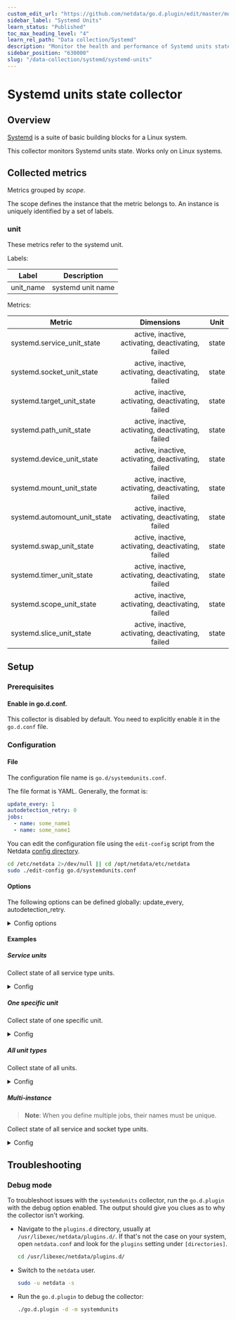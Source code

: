 ```yaml
---
custom_edit_url: "https://github.com/netdata/go.d.plugin/edit/master/modules/systemdunits/README.md"
sidebar_label: "Systemd Units"
learn_status: "Published"
toc_max_heading_level: "4"
learn_rel_path: "Data collection/Systemd"
description: "Monitor the health and performance of Systemd units states with zero configuration, per-second metric granularity, and interactive visualizations."
sidebar_position: "630000"
slug: "/data-collection/systemd/systemd-units"
---
```

# Systemd units state collector

## Overview

[Systemd](https://www.freedesktop.org/wiki/Software/systemd/) is a suite of basic building blocks for a Linux system.

This collector monitors Systemd units state. Works only on Linux systems.

## Collected metrics

Metrics grouped by *scope*.

The scope defines the instance that the metric belongs to. An instance is uniquely identified by a set of labels.

### unit

These metrics refer to the systemd unit.

Labels:

| Label     | Description       |
|-----------|-------------------|
| unit_name | systemd unit name |

Metrics:

| Metric                       |                     Dimensions                     | Unit  |
|------------------------------|:--------------------------------------------------:|:-----:|
| systemd.service_unit_state   | active, inactive, activating, deactivating, failed | state |
| systemd.socket_unit_state    | active, inactive, activating, deactivating, failed | state |
| systemd.target_unit_state    | active, inactive, activating, deactivating, failed | state |
| systemd.path_unit_state      | active, inactive, activating, deactivating, failed | state |
| systemd.device_unit_state    | active, inactive, activating, deactivating, failed | state |
| systemd.mount_unit_state     | active, inactive, activating, deactivating, failed | state |
| systemd.automount_unit_state | active, inactive, activating, deactivating, failed | state |
| systemd.swap_unit_state      | active, inactive, activating, deactivating, failed | state |
| systemd.timer_unit_state     | active, inactive, activating, deactivating, failed | state |
| systemd.scope_unit_state     | active, inactive, activating, deactivating, failed | state |
| systemd.slice_unit_state     | active, inactive, activating, deactivating, failed | state |

## Setup

### Prerequisites

#### Enable in go.d.conf.

This collector is disabled by default. You need to explicitly enable it in the `go.d.conf` file.

### Configuration

#### File

The configuration file name is `go.d/systemdunits.conf`.

The file format is YAML. Generally, the format is:

```yaml
update_every: 1
autodetection_retry: 0
jobs:
  - name: some_name1
  - name: some_name1
```

You can edit the configuration file using the `edit-config` script from the
Netdata [config directory](/docs/configuring/configuration#the-netdata-config-directory).

```bash
cd /etc/netdata 2>/dev/null || cd /opt/netdata/etc/netdata
sudo ./edit-config go.d/systemdunits.conf
```

#### Options

The following options can be defined globally: update_every, autodetection_retry.

<details>
<summary>Config options</summary>

|        Name         | Description                                                                                                     |  Default  | Required |
|:-------------------:|-----------------------------------------------------------------------------------------------------------------|:---------:|:--------:|
|    update_every     | Data collection frequency.                                                                                      |     1     |          |
| autodetection_retry | Re-check interval in seconds. Zero means not to schedule re-check.                                              |     0     |          |
|       include       | Systemd units filter. Pattern syntax is [shell file name pattern](https://golang.org/pkg/path/filepath/#Match). | *.service |          |
|       timeout       | System bus requests timeout.                                                                                    |     1     |          |

</details>

#### Examples

##### Service units

Collect state of all service type units.
<details>
<summary>Config</summary>

```yaml
jobs:
  - name: service
    include:
      - '*.service'
```

</details>

##### One specific unit

Collect state of one specific unit.
<details>
<summary>Config</summary>

```yaml
jobs:
  - name: my-specific-service
    include:
      - 'my-specific.service'
```

</details>

##### All unit types

Collect state of all units.
<details>
<summary>Config</summary>

```yaml
jobs:
  - name: my-specific-service-unit
    include:
      - '*'
```

</details>

##### Multi-instance

> **Note**: When you define multiple jobs, their names must be unique.

Collect state of all service and socket type units.

<details>
<summary>Config</summary>

```yaml
jobs:
  - name: service
    include:
      - '*.service'

  - name: socket
    include:
      - '*.socket'
```

</details>

## Troubleshooting

### Debug mode

To troubleshoot issues with the `systemdunits` collector, run the `go.d.plugin` with the debug option enabled. The
output
should give you clues as to why the collector isn't working.

- Navigate to the `plugins.d` directory, usually at `/usr/libexec/netdata/plugins.d/`. If that's not the case on
  your system, open `netdata.conf` and look for the `plugins` setting under `[directories]`.

  ```bash
  cd /usr/libexec/netdata/plugins.d/
  ```

- Switch to the `netdata` user.

  ```bash
  sudo -u netdata -s
  ```

- Run the `go.d.plugin` to debug the collector:

  ```bash
  ./go.d.plugin -d -m systemdunits
  ```
